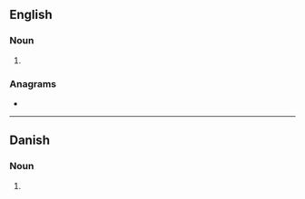 ==English==

===Noun===
{{head|en|noun plural form}}

# {{plural of|syle|lang=en}}

===Anagrams===
* {{l|en|lyses}}

----

==Danish==

===Noun===
{{head|da|noun form|g=c}}

# {{genitive plural indefinite of|syl|lang=da}}